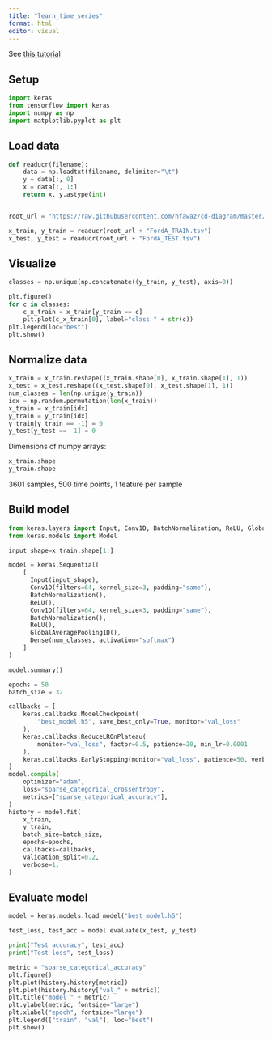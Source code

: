 ```yaml
---
title: "learn_time_series"
format: html
editor: visual
---
```


See [this tutorial](https://keras.io/examples/timeseries/timeseries_classification_from_scratch/)

## Setup

```python

import keras
from tensorflow import keras
import numpy as np
import matplotlib.pyplot as plt
```

## Load data

```python

def readucr(filename):
    data = np.loadtxt(filename, delimiter="\t")
    y = data[:, 0]
    x = data[:, 1:]
    return x, y.astype(int)


root_url = "https://raw.githubusercontent.com/hfawaz/cd-diagram/master/FordA/"

x_train, y_train = readucr(root_url + "FordA_TRAIN.tsv")
x_test, y_test = readucr(root_url + "FordA_TEST.tsv")
```

## Visualize

```python
classes = np.unique(np.concatenate((y_train, y_test), axis=0))

plt.figure()
for c in classes:
    c_x_train = x_train[y_train == c]
    plt.plot(c_x_train[0], label="class " + str(c))
plt.legend(loc="best")
plt.show()
```

## Normalize data

```python
x_train = x_train.reshape((x_train.shape[0], x_train.shape[1], 1))
x_test = x_test.reshape((x_test.shape[0], x_test.shape[1], 1))
num_classes = len(np.unique(y_train))
idx = np.random.permutation(len(x_train))
x_train = x_train[idx]
y_train = y_train[idx]
y_train[y_train == -1] = 0
y_test[y_test == -1] = 0
```

Dimensions of numpy arrays:

```python
x_train.shape
y_train.shape
```

3601 samples, 500 time points, 1 feature per sample

## Build model

```python

from keras.layers import Input, Conv1D, BatchNormalization, ReLU, GlobalAveragePooling1D, Dense
from keras.models import Model

input_shape=x_train.shape[1:]

model = keras.Sequential(
    [
      Input(input_shape),
      Conv1D(filters=64, kernel_size=3, padding="same"),
      BatchNormalization(),
      ReLU(),
      Conv1D(filters=64, kernel_size=3, padding="same"),
      BatchNormalization(),
      ReLU(),
      GlobalAveragePooling1D(),
      Dense(num_classes, activation="softmax")
    ]
)

model.summary()
```

```python
epochs = 50
batch_size = 32

callbacks = [
    keras.callbacks.ModelCheckpoint(
        "best_model.h5", save_best_only=True, monitor="val_loss"
    ),
    keras.callbacks.ReduceLROnPlateau(
        monitor="val_loss", factor=0.5, patience=20, min_lr=0.0001
    ),
    keras.callbacks.EarlyStopping(monitor="val_loss", patience=50, verbose=1),
]
model.compile(
    optimizer="adam",
    loss="sparse_categorical_crossentropy",
    metrics=["sparse_categorical_accuracy"],
)
history = model.fit(
    x_train,
    y_train,
    batch_size=batch_size,
    epochs=epochs,
    callbacks=callbacks,
    validation_split=0.2,
    verbose=1,
)
```

## Evaluate model

```python
model = keras.models.load_model("best_model.h5")

test_loss, test_acc = model.evaluate(x_test, y_test)

print("Test accuracy", test_acc)
print("Test loss", test_loss)
```

```python
metric = "sparse_categorical_accuracy"
plt.figure()
plt.plot(history.history[metric])
plt.plot(history.history["val_" + metric])
plt.title("model " + metric)
plt.ylabel(metric, fontsize="large")
plt.xlabel("epoch", fontsize="large")
plt.legend(["train", "val"], loc="best")
plt.show()
```

